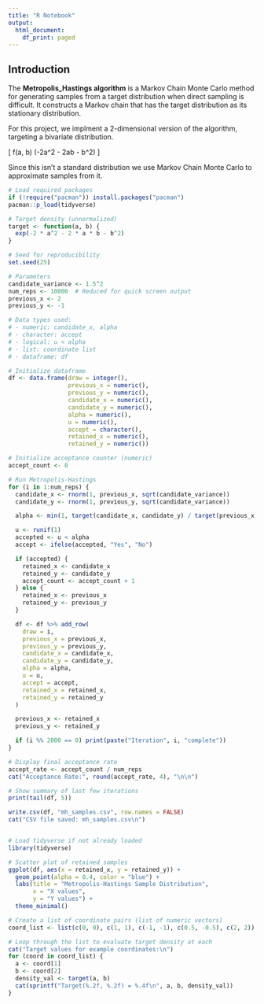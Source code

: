 ```yaml
---
title: "R Notebook"
output:
  html_document:
    df_print: paged
---
```


## Introduction 

The **Metropolis_Hastings algorithm** is a Markov Chain Monte Carlo method for generating samples from a target distribution when direct sampling is difficult. It constructs a Markov chain that has the target distribution as its stationary distribution.


For this project, we implment a 2-dimensional version of the algorithm, targeting a bivariate distribution. 

\[
f(a, b) \propto \exp(-2a^2 - 2ab - b^2)
\]

Since this isn't a standard distribution we use Markov Chain Monte Carlo to approximate samples from it. 



```r

# Load required packages
if (!require("pacman")) install.packages("pacman")
pacman::p_load(tidyverse)

# Target density (unnormalized)
target <- function(a, b) {
  exp(-2 * a^2 - 2 * a * b - b^2)
}

# Seed for reproducibility
set.seed(25)

# Parameters
candidate_variance <- 1.5^2
num_reps <- 10000  # Reduced for quick screen output
previous_x <- 2
previous_y <- -1

# Data types used:
# - numeric: candidate_x, alpha
# - character: accept
# - logical: u < alpha
# - list: coordinate list
# - dataframe: df

# Initialize dataframe
df <- data.frame(draw = integer(),
                 previous_x = numeric(),
                 previous_y = numeric(),
                 candidate_x = numeric(),
                 candidate_y = numeric(),
                 alpha = numeric(),
                 u = numeric(),
                 accept = character(),
                 retained_x = numeric(),
                 retained_y = numeric())

# Initialize acceptance counter (numeric)
accept_count <- 0

# Run Metropolis-Hastings
for (i in 1:num_reps) {
  candidate_x <- rnorm(1, previous_x, sqrt(candidate_variance))
  candidate_y <- rnorm(1, previous_y, sqrt(candidate_variance))

  alpha <- min(1, target(candidate_x, candidate_y) / target(previous_x, previous_y))

  u <- runif(1)
  accepted <- u < alpha
  accept <- ifelse(accepted, "Yes", "No")

  if (accepted) {
    retained_x <- candidate_x
    retained_y <- candidate_y
    accept_count <- accept_count + 1
  } else {
    retained_x <- previous_x
    retained_y <- previous_y
  }

  df <- df %>% add_row(
    draw = i,
    previous_x = previous_x,
    previous_y = previous_y,
    candidate_x = candidate_x,
    candidate_y = candidate_y,
    alpha = alpha,
    u = u,
    accept = accept,
    retained_x = retained_x,
    retained_y = retained_y
  )

  previous_x <- retained_x
  previous_y <- retained_y

  if (i %% 2000 == 0) print(paste("Iteration", i, "complete"))
}

# Display final acceptance rate
accept_rate <- accept_count / num_reps
cat("Acceptance Rate:", round(accept_rate, 4), "\n\n")

# Show summary of last few iterations
print(tail(df, 5))

write.csv(df, "mh_samples.csv", row.names = FALSE)
cat("CSV file saved: mh_samples.csv\n")


# Load tidyverse if not already loaded
library(tidyverse)

# Scatter plot of retained samples
ggplot(df, aes(x = retained_x, y = retained_y)) +
  geom_point(alpha = 0.4, color = "blue") +
  labs(title = "Metropolis-Hastings Sample Distribution",
       x = "X values",
       y = "Y values") +
  theme_minimal()

```

```r
# Create a list of coordinate pairs (list of numeric vectors)
coord_list <- list(c(0, 0), c(1, 1), c(-1, -1), c(0.5, -0.5), c(2, 2))

# Loop through the list to evaluate target density at each
cat("Target values for example coordinates:\n")
for (coord in coord_list) {
  a <- coord[1]
  b <- coord[2]
  density_val <- target(a, b)
  cat(sprintf("Target(%.2f, %.2f) = %.4f\n", a, b, density_val))
}

```

